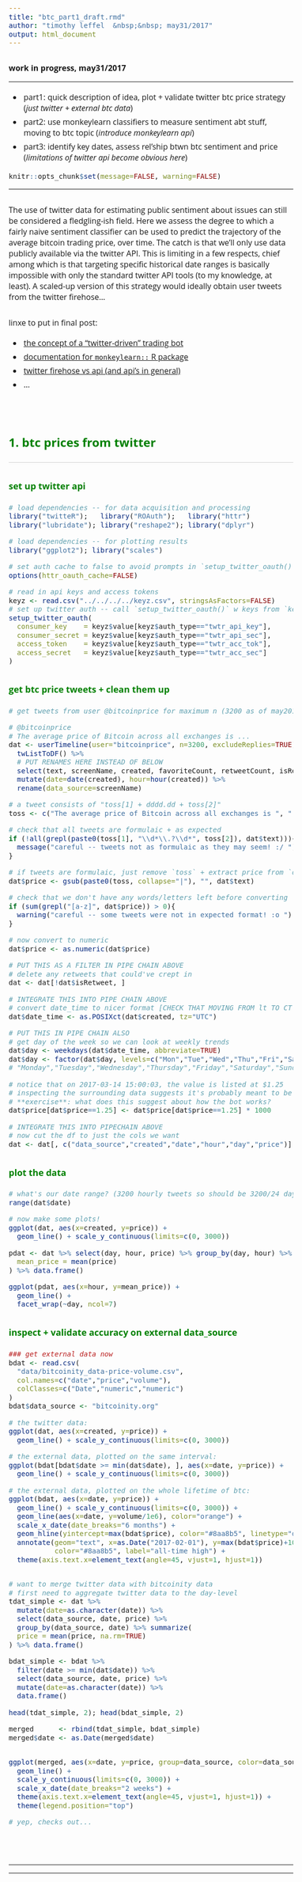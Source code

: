```yaml
---
title: "btc_part1_draft.rmd"
author: "timothy leffel  &nbsp;&nbsp; may31/2017"
output: html_document
---
```


**work in progress, may31/2017**

<hr style="height:2px; background-color: gray; color:gray;">


- part1: quick description of idea, plot + validate twitter btc price strategy (*just twitter + external btc data*)
- part2: use monkeylearn classifiers to measure sentiment abt stuff, moving to btc topic (*introduce monkeylearn api*)
- part3: identify key dates, assess rel'ship btwn btc sentiment and price (*limitations of twitter api become obvious here*)


```r
knitr::opts_chunk$set(message=FALSE, warning=FALSE)
```

<hr style="height:2px; background-color: gray; color:gray;">

The use of twitter data for estimating public sentiment about issues can still be considered a fledgling-ish field. Here we assess the degree to which a fairly naive sentiment classifier can be used to predict the trajectory of the average bitcoin trading price, over time. The catch is that we'll only use data publicly available via the twitter API. This is limiting in a few respects, chief among which is that targeting specific historical date ranges is basically impossible with only the standard twitter API tools (to my knowledge, at least). A scaled-up version of this strategy would ideally obtain user tweets from the twitter firehose...


linxe to put in final post:

* [the concept of a "twitter-driven" trading bot](https://thestack.com/world/2015/05/08/three-steps-to-building-a-twitter-driven-trading-bot/)
* [documentation for `monkeylearn::` R package](LINK)
* [twitter firehose vs api (and api's in general)](https://brightplanet.com/2013/06/twitter-firehose-vs-twitter-api-whats-the-difference-and-why-should-you-care/)
* ...

<br>

### 1. btc prices from twitter

<hr style="height:1px; background-color:lightgray; color:lightgray;">

#### set up twitter api

```r
# load dependencies -- for data acquisition and processing
library("twitteR");   library("ROAuth");   library("httr")
library("lubridate"); library("reshape2"); library("dplyr")

# load dependencies -- for plotting results
library("ggplot2"); library("scales")

# set auth cache to false to avoid prompts in `setup_twitter_oauth()`
options(httr_oauth_cache=FALSE)
```


```r
# read in api keys and access tokens
keyz <- read.csv("../../../../keyz.csv", stringsAsFactors=FALSE)
# set up twitter auth -- call `setup_twitter_oauth()` w keys from `keyz`
setup_twitter_oauth(
  consumer_key    = keyz$value[keyz$auth_type=="twtr_api_key"], 
  consumer_secret = keyz$value[keyz$auth_type=="twtr_api_sec"], 
  access_token    = keyz$value[keyz$auth_type=="twtr_acc_tok"], 
  access_secret   = keyz$value[keyz$auth_type=="twtr_acc_sec"]
)
```


#### get btc price tweets + clean them up

```r
# get tweets from user @bitcoinprice for maximum n (3200 as of may2017)

# @bitcoinprice
# The average price of Bitcoin across all exchanges is ... 
dat <- userTimeline(user="bitcoinprice", n=3200, excludeReplies=TRUE) %>% 
  twListToDF() %>% 
  # PUT RENAMES HERE INSTEAD OF BELOW
  select(text, screenName, created, favoriteCount, retweetCount, isRetweet) %>% 
  mutate(date=date(created), hour=hour(created)) %>% 
  rename(data_source=screenName)
```


```r
# a tweet consists of "toss[1] + dddd.dd + toss[2]"
toss <- c("The average price of Bitcoin across all exchanges is ", " USD")

# check that all tweets are formulaic + as expected
if (!all(grepl(paste0(toss[1], "\\d*\\.?\\d*", toss[2]), dat$text))){
  message("careful -- tweets not as formulaic as they may seem! :/ ")
}

# if tweets are formulaic, just remove `toss` + extract price from `dat$tweet`
dat$price <- gsub(paste0(toss, collapse="|"), "", dat$text)

# check that we don't have any words/letters left before converting
if (sum(grepl("[a-z]", dat$price)) > 0){
  warning("careful -- some tweets were not in expected format! :o ")
}

# now convert to numeric
dat$price <- as.numeric(dat$price)

# PUT THIS AS A FILTER IN PIPE CHAIN ABOVE
# delete any retweets that could've crept in
dat <- dat[!dat$isRetweet, ]

# INTEGRATE THIS INTO PIPE CHAIN ABOVE
# convert date_time to nicer format [CHECK THAT MOVING FROM lt TO CT IS OKAY]
dat$date_time <- as.POSIXct(dat$created, tz="UTC")

# PUT THIS IN PIPE CHAIN ALSO
# get day of the week so we can look at weekly trends
dat$day <- weekdays(dat$date_time, abbreviate=TRUE)
dat$day <- factor(dat$day, levels=c("Mon","Tue","Wed","Thu","Fri","Sat","Sun"))
# "Monday","Tuesday","Wednesday","Thursday","Friday","Saturday","Sunday"

# notice that on 2017-03-14 15:00:03, the value is listed at $1.25
# inspecting the surrounding data suggests it's probably meant to be $1225.00.
# **exercise**: what does this suggest about how the bot works?
dat$price[dat$price==1.25] <- dat$price[dat$price==1.25] * 1000

# INTEGRATE THIS INTO PIPECHAIN ABOVE
# now cut the df to just the cols we want
dat <- dat[, c("data_source","created","date","hour","day","price")]

```


#### plot the data

```r
# what's our date range? (3200 hourly tweets so should be 3200/24 days ~ 4mo)
range(dat$date)

# now make some plots!
ggplot(dat, aes(x=created, y=price)) +
  geom_line() + scale_y_continuous(limits=c(0, 3000))

pdat <- dat %>% select(day, hour, price) %>% group_by(day, hour) %>% summarize(
  mean_price = mean(price)
) %>% data.frame()

ggplot(pdat, aes(x=hour, y=mean_price)) + 
  geom_line() + 
  facet_wrap(~day, ncol=7)

```


#### inspect + validate accuracy on external data_source

```r
### get external data now
bdat <- read.csv(
  "data/bitcoinity_data-price-volume.csv", 
  col.names=c("date","price","volume"),
  colClasses=c("Date","numeric","numeric")
)
bdat$data_source <- "bitcoinity.org"

# the twitter data:
ggplot(dat, aes(x=created, y=price)) +
  geom_line() + scale_y_continuous(limits=c(0, 3000))

# the external data, plotted on the same interval:
ggplot(bdat[bdat$date >= min(dat$date), ], aes(x=date, y=price)) +
  geom_line() + scale_y_continuous(limits=c(0, 3000))

# the external data, plotted on the whole lifetime of btc:
ggplot(bdat, aes(x=date, y=price)) +
  geom_line() + scale_y_continuous(limits=c(0, 3000)) +
  geom_line(aes(x=date, y=volume/1e6), color="orange") +
  scale_x_date(date_breaks="6 months") +
  geom_hline(yintercept=max(bdat$price), color="#8aa8b5", linetype="dashed") +
  annotate(geom="text", x=as.Date("2017-02-01"), y=max(bdat$price)+100, 
           color="#8aa8b5", label="all-time high") +
  theme(axis.text.x=element_text(angle=45, vjust=1, hjust=1))


# want to merge twitter data with bitcoinity data
# first need to aggregate twitter data to the day-level
tdat_simple <- dat %>% 
  mutate(date=as.character(date)) %>% 
  select(data_source, date, price) %>% 
  group_by(data_source, date) %>% summarize(
  price = mean(price, na.rm=TRUE)
) %>% data.frame()

bdat_simple <- bdat %>% 
  filter(date >= min(dat$date)) %>% 
  select(data_source, date, price) %>% 
  mutate(date=as.character(date)) %>% 
  data.frame()

head(tdat_simple, 2); head(bdat_simple, 2)

merged      <- rbind(tdat_simple, bdat_simple)
merged$date <- as.Date(merged$date)


ggplot(merged, aes(x=date, y=price, group=data_source, color=data_source)) +
  geom_line() + 
  scale_y_continuous(limits=c(0, 3000)) +
  scale_x_date(date_breaks="2 weeks") +
  theme(axis.text.x=element_text(angle=45, vjust=1, hjust=1)) +
  theme(legend.position="top")

# yep, checks out...
```



<br><br>
<hr><hr>
<br><br>




<link rel="stylesheet" type="text/css"
href="https://fonts.googleapis.com/css?family=Open+Sans:300,400,400i,700">

<link href="https://fonts.googleapis.com/css?family=Roboto+Mono:300,400,500" rel="stylesheet">

  <style>
body {
  padding: 10px;
  font-size: 12pt;
  font-family: 'Open Sans', sans-serif;
}

h1 { 
  font-size: 20px;
  color: DarkGreen;
  font-weight: bold;
}

h2 { 
    font-size: 16px;
    color: green;
}

h3 { 
  font-size: 24px;
  color: green;
  font-weight: bold;
}

h4 { 
  font-size: 18px;
  color: green;
  font-weight: bolder;
  padding-top: 10px;
}

li {
  padding: 3px;
}

code {
  font-family: 'Roboto Mono', monospace;
  font-size: 14px;
}

pre {
  font-family: 'Roboto Mono', monospace;
  font-size: 14px;
}

p {
  margin-top: 30px;
  margin-bottom: 15px;
}

</style>



<!-- END OF DOCUMENT IS HERE -->

